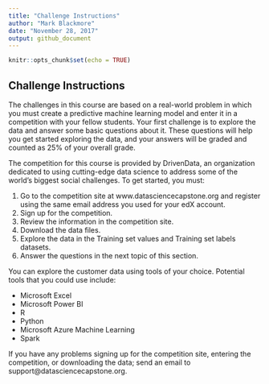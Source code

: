 ```yaml
---
title: "Challenge Instructions"
author: "Mark Blackmore"
date: "November 28, 2017"
output: github_document
---
```


```r
knitr::opts_chunk$set(echo = TRUE)
```

## Challenge Instructions

The challenges in this course are based on a real-world problem in which you must create a predictive machine learning model and enter it in a competition with your fellow students. Your first challenge is to explore the data and answer some basic questions about it. These questions will help you get started exploring the data, and your answers will be graded and counted as 25% of your overall grade.

The competition for this course is provided by DrivenData, an organization dedicated to using cutting-edge data science to address some of the world's biggest social challenges. To get started, you must:

1. Go to the competition site at www.datasciencecapstone.org and register using the same email address you used for your edX account.
2. Sign up for the competition.
3. Review the information in the competition site.
4. Download the data files.
5. Explore the data in the Training set values and Training set labels datasets.
6. Answer the questions in the next topic of this section.

You can explore the customer data using tools of your choice. Potential tools that you could use include:

* Microsoft Excel
* Microsoft Power BI
* R
* Python
* Microsoft Azure Machine Learning
* Spark

If you have any problems signing up for the competition site, entering the competition, or downloading the data; send an email to support@datasciencecapstone.org.